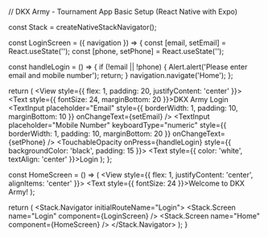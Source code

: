 // DKX Army - Tournament App Basic Setup (React Native with Expo)


const Stack = createNativeStackNavigator();

const LoginScreen = ({ navigation }) => {
  const [email, setEmail] = React.useState('');
  const [phone, setPhone] = React.useState('');

  const handleLogin = () => {
    if (!email || !phone) {
      Alert.alert('Please enter email and mobile number');
      return;
    }
    navigation.navigate('Home');
  };

  return (
    <View style={{ flex: 1, padding: 20, justifyContent: 'center' }}>
      <Text style={{ fontSize: 24, marginBottom: 20 }}>DKX Army Login</Text>
      <TextInput
        placeholder="Email"
        style={{ borderWidth: 1, padding: 10, marginBottom: 10 }}
        onChangeText={setEmail}
      />
      <TextInput
        placeholder="Mobile Number"
        keyboardType="numeric"
        style={{ borderWidth: 1, padding: 10, marginBottom: 20 }}
        onChangeText={setPhone}
      />
      <TouchableOpacity onPress={handleLogin} style={{ backgroundColor: 'black', padding: 15 }}>
        <Text style={{ color: 'white', textAlign: 'center' }}>Login</Text>
      </TouchableOpacity>
    </View>
  );
};

const HomeScreen = () => (
  <View style={{ flex: 1, justifyContent: 'center', alignItems: 'center' }}>
    <Text style={{ fontSize: 24 }}>Welcome to DKX Army!</Text>
  </View>
);

  return (
    <NavigationContainer>
      <Stack.Navigator initialRouteName="Login">
        <Stack.Screen name="Login" component={LoginScreen} />
        <Stack.Screen name="Home" component={HomeScreen} />
      </Stack.Navigator>
    </NavigationContainer>
  );
}
